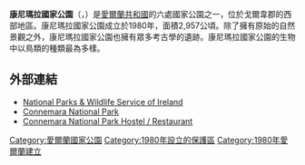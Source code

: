 {{unreferenced|time=2015-03-20T01:15:35+00:00}}
'''康尼瑪拉國家公園'''（{{lang-en|Connemara National Park}}，{{lang-ga|Páirc Naisiúnta Chonamara}}）是[[愛爾蘭共和國|愛爾蘭共和國]]的六處國家公園之一，位於戈爾韋郡的西部地區。康尼瑪拉國家公園成立於1980年，面積2,957公頃。除了擁有原始的自然景觀之外，康尼瑪拉國家公園也擁有眾多考古學的遺跡。康尼瑪拉國家公園的生物中以鳥類的種類最為多樣。

==外部連結==
* [http://www.npws.ie/en/NationalParks/ National Parks & Wildlife Service of Ireland] {{Wayback|url=http://www.npws.ie/en/NationalParks/ |date=20071119025808 }}
* [http://www.connemaranationalpark.ie/ Connemara National Park ] {{Wayback|url=http://www.connemaranationalpark.ie/ |date=20220406234601 }}
* [https://web.archive.org/web/20150227165231/http://www.letterfracklodge.com/ Connemara National Park Hostel / Restaurant ]
{{coord|53|33|04|N|9|56|41|W|display=title|region:IE_type:landmark_source:dewiki}}

[[Category:愛爾蘭國家公園|Category:愛爾蘭國家公園]]
[[Category:1980年設立的保護區|Category:1980年設立的保護區]]
[[Category:1980年愛爾蘭建立|Category:1980年愛爾蘭建立]]
